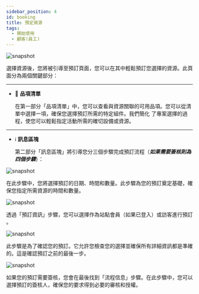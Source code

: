 ---
sidebar_position: 4
id: booking
title: 預定資源
tags:
  - 開始使用
  - 顧客(員工)
---




<BrowserWindow url={url}>

![snapshot](/assets/user/booking.png)

</BrowserWindow>

選擇資源後，您將被引導至預訂頁面，您可以在其中輕鬆預訂您選擇的資源。此頁面分為兩個關鍵部分：

---

- 🍎 **品項清單**

  在第一部分「品項清單」中，您可以查看與資源關聯的可用品項。您可以從清單中選擇一項，確保您選擇預訂所需的特定組件。我們簡化 了專案選擇的過程，使您可以輕鬆指定活動所需的確切設備或資源。

---

- ℹ️ **訊息區塊**

  第二部分「訊息區塊」將引導您分三個步驟完成預訂流程（**_如果需要簽核則為四個步驟_**）：

<Tabs>
  <TabItem value="order" label="訂單訊息" default>

<BrowserWindow url={url}>

![snapshot](/assets/user/booking-order.png)

</BrowserWindow>

在此步驟中，您將選擇預訂的日期、時間和數量。此步驟為您的預訂奠定基礎，確保您指定所需資源的時間和數量。

  </TabItem>
  <TabItem value="reserve" label="預定信息">

  <BrowserWindow url={url}>

![snapshot](/assets/user/booking-reserve.png)

</BrowserWindow>

透過「預訂資訊」步驟，您可以選擇作為<span class='site-user'>站點會員</span>（如果已登入）或<span class='guest'>訪客</span>進行預訂 。

  </TabItem>
    <TabItem value="confirm" label="確認訂單">

<BrowserWindow url={url}>

![snapshot](/assets/user/booking-confirm.png)

</BrowserWindow>

此步驟是為了確認您的預訂。它允許您檢查您的選擇並確保所有詳細資訊都是準確的。這是確認預訂之前的最後一步。

  </TabItem>
    <TabItem value="process" label="流程信息（可選）">

<BrowserWindow url={url}>

![snapshot](/assets/user/booking-process.png)

</BrowserWindow>

如果您的預訂需要簽核，您會在最後找到「流程信息」步驟。在此步驟中，您可以選擇預訂的簽核人，確保您的要求得到必要的審核和授權。

  </TabItem>
</Tabs>
